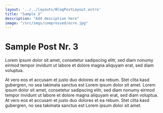 ```yaml
---
layout: '../../layouts/BlogPostLayout.astro'
title: "Sample 3"
description: "Add desciption here"
image: "/src/imgs/compressed/ocre.jpg"
---
```



# Sample Post Nr. 3

Lorem ipsum dolor sit amet, consetetur sadipscing elitr, sed diam nonumy eirmod tempor invidunt ut labore et dolore magna aliquyam erat, sed diam voluptua. 

At vero eos et accusam et justo duo dolores et ea rebum. Stet clita kasd gubergren, no sea takimata sanctus est Lorem ipsum dolor sit amet. 
Lorem ipsum dolor sit amet, consetetur sadipscing elitr, sed diam nonumy eirmod tempor invidunt ut labore et dolore magna aliquyam erat, sed diam voluptua. 
At vero eos et accusam et justo duo dolores et ea rebum. Stet clita kasd gubergren, no sea takimata sanctus est Lorem ipsum dolor sit amet.

<YouTube url="https://www.youtube-nocookie.com/embed/BS3fT39euTw?si=kiAn_eui3t2WOfT1"/>